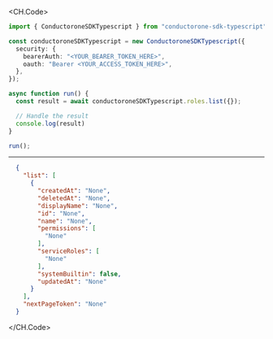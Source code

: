
<CH.Code>
```typescript List.ts
import { ConductoroneSDKTypescript } from "conductorone-sdk-typescript";

const conductoroneSDKTypescript = new ConductoroneSDKTypescript({
  security: {
    bearerAuth: "<YOUR_BEARER_TOKEN_HERE>",
    oauth: "Bearer <YOUR_ACCESS_TOKEN_HERE>",
  },
});

async function run() {
  const result = await conductoroneSDKTypescript.roles.list({});

  // Handle the result
  console.log(result)
}

run();
```
---

```json Example Response
  {
    "list": [
      {
        "createdAt": "None",
        "deletedAt": "None",
        "displayName": "None",
        "id": "None",
        "name": "None",
        "permissions": [
          "None"
        ],
        "serviceRoles": [
          "None"
        ],
        "systemBuiltin": false,
        "updatedAt": "None"
      }
    ],
    "nextPageToken": "None"
  }
```
</CH.Code>
